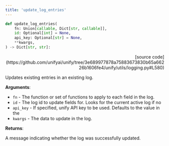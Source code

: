 ```yaml
---
title: 'update_log_entries'
---
```


```python
def update_log_entries(
    fn: Union[callable, Dict[str, callable]],
    id: Optional[int] = None,
    api_key: Optional[str] = None,
    **kwargs,
) -> Dict[str, str]:
```

<p align="right">[source code](https://github.com/unifyai/unify/tree/3e689977878a75883673830b65a66226b1606fe4/unify/utils/logging.py#L580)</p>

Updates existing entries in an existing log.

**Arguments**:

- `fn` - The function or set of functions to apply to each field in the log.
- `id` - The log id to update fields for. Looks for the current active log if no
- `api_key` - If specified, unify API key to be used. Defaults to the value in the
- `kwargs` - The data to update in the log.



**Returns**:

A message indicating whether the log was successfully updated.